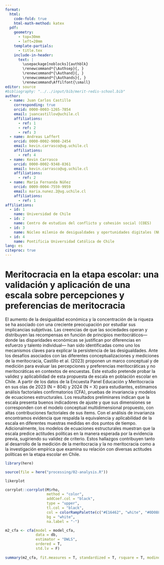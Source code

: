```yaml
---
format: 
  html: 
    code-fold: true
    html-math-method: katex
  pdf: 
    geometry: 
      - top=30mm
      - left=20mm
    template-partials: 
      - title.tex
    include-in-header:
      text: |
        \usepackage[noblocks]{authblk}
        \renewcommand*{\Authsep}{, }
        \renewcommand*{\Authand}{, }
        \renewcommand*{\Authands}{, }
        \renewcommand\Affilfont{\small}
editor: source
#bibliography: "../../input/bib/merit-redis-school.bib"
author:
  - name: Juan Carlos Castillo
    corresponding: true
    orcid: 0000-0003-1265-7854
    email: juancastillov@uchile.cl
    affiliations:
      - ref: 1
      - ref: 2
      - ref: 3
  - name: Andreas Laffert
    orcid: 0000-0002-9008-2454
    email: kevin.carrasco@ug.uchile.cl
    affiliations:
      - ref: 4
  - name: Kevin Carrasco
    orcid: 0000-0002-9348-8361
    email: kevin.carrasco@ug.uchile.cl
    affiliations:
      - ref: 2
  - name: María Fernanda Núñez
    orcid: 0009-0004-7559-9959
    email: maria.nunez.2@ug.uchile.cl
    affiliations:
      - ref: 1
affiliations: 
  - id: 1
    name: Universidad de Chile
  - id: 2
    name: Centro de estudios del conflicto y cohesión social (COES)
  - id: 3
    name: Núcleo milenio de desigualdades y oportunidades digitales (NUDOS)
  - id: 4
    name: Pontificia Universidad Católica de Chile
lang: es
citeproc: true
---
```


# Meritocracia en la etapa escolar: una validación y aplicación de una escala sobre percepciones y preferencias de meritocracia


El aumento de la desigualdad económica y la concentración de la riqueza se ha asociado con una creciente preocupación por estudiar sus implicancias subjetivas. Las creencias de que las sociedades operan y distribuyen las recompensas en función de principios meritocráticos—donde las disparidades económicas se justifican por diferencias en esfuerzo y talento individual— han sido identificadas como uno los mecanismos claves para explicar la persistencia de las desigualdades. Ante los desafíos asociados con las diferentes conceptualizaciones y mediciones de la meritocracia, Castillo et al. (2023) proponen un marco conceptual y de medición para evaluar las percepciones y preferencias meritocráticas y no meritocráticas en contextos de encuestas. Este estudio pretende probar la validez y aplicabilidad de esta propuesta de escala en población escolar en Chile. A partir de los datos de la Encuesta Panel Educación y Meritocracia en sus olas de 2023 (N = 804) y 2024 (N = X) para estudiantes, estimamos análisis factoriales confirmatorios (CFA), pruebas de invariancia y modelos de ecuaciones estructurales. Los resultados preliminares indican que la escala presenta buenos indicadores de ajuste y que sus dimensiones se corresponden con el modelo conceptual multidimensional propuesto, con altas contribuciones factoriales de sus ítems. Con el análisis de invarianza encontramos evidencia que respalda la equivalencia y aplicabilidad de la escala en diferentes muestras medidas en dos puntos de tiempo. Adicionalmente, los modelos de ecuaciones estructurales muestran que la escala predice actitudes políticas en la manera esperada por la evidencia previa, sugiriendo su validez de criterio. Estos hallazgos contribuyen tanto al desarrollo de la medición de la meritocracia y la no meritocracia como a la investigación empírica que examina su relación con diversas actitudes políticas en la etapa escolar en Chile.


```r
library(here)

source(file = here("processing/02-analysis.R"))

```


```r
likerplot
```


```r
corrplot::corrplot(M$rho,
                   method = "color",
                   addCoef.col = "black",
                   type = "upper",
                   tl.col = "black",
                   col = colorRampPalette(c("#E16462", "white", "#0D0887"))(12),
                   bg = "white",
                   na.label = "-")
```


```r

m2_cfa <- cfa(model = model_cfa, 
              data = db, 
              estimator = "DWLS",
              ordered = T,
              std.lv = F)
              
summary(m2_cfa, fit.measures = T, standardized = T, rsquare = T, modindices = T) 

```